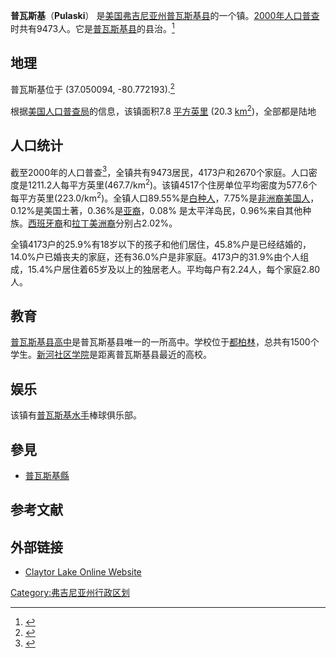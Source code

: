 {{noteTA
|G1=USState
|1=zh-hans:县;zh-hk:縣;zh-tw:郡;
}}
{{Infobox Settlement
|official_name            = 弗吉尼亚州 普瓦斯基镇<br>Pulaski, Virginia
|settlement_type          = [[镇|镇]]
|nickname                 = 
|motto                    = 
|website                  = http://www.pulaskitown.org/
|image_skyline            = PulaskiVAMainStreet.jpg
|imagesize                = 
|image_caption            = 普瓦斯基街景
|image_flag               = 
|image_seal               = 
|image_map                = VAMap-doton-Pulaski.PNG
|mapsize                  = 250px
|map_caption              = 在弗吉尼亚州的地理位置
|image_map1               = 
|mapsize1                 = 
|map_caption1             = 
|subdivision_type         = [[国家列表|国家]]
|subdivision_type1        = [[美国州份|州]]
|subdivision_type2        = [[弗吉尼亚县列表|县]]
|subdivision_name         = [[美国|美国]]
|subdivision_name1        = [[弗吉尼亚州|弗吉尼亚州]]
|subdivision_name2        = [[普瓦斯基县_(维吉尼亚州)|普瓦斯基县]]
|government_type          = 
|leader_title             = [[市长|市长]]
|leader_name              = 查尔斯 韦德
|established_title        = 
|established_date         = 
|area_magnitude           = 
|area_total_sq_mi         = 7.8
|area_land_sq_mi          = 7.8
|area_water_sq_mi         = 0.0
|area_water_percent       = 
|area_total_km2           = 20.3
|area_land_km2            = 20.3
|area_water_km2           = 0.0
|population_as_of         = 2000
|population_total         = 9,473
|population_metro         = 
|population_note          = 
|population_density_km2   = 467.7
|timezone                 = [[北美东部时间区|EST]]
|utc_offset               = -5
|timezone_DST             = [[东部夏令时间|EDT]]
|utc_offset_DST           = -4
|coordinates_display      = 1
|latd = 37 |latm = 3 |lats = 0 |latNS = N
|longd = 80 |longm = 46 |longs = 20 |longEW = W
|elevation_ft             = 1903
|elevation_m              = 580
|postal_code_type         = [[邮政编码|邮政编码]]
|postal_code              = 24301
|area_code                = 540
|blank_name               = 
|blank_info               = 
|blank1_name              = 
|blank1_info              = 
|footnotes                = 
| border="0" cellpadding="3" cellspacing="0" style="margin: 0 0 0 0; background: #f9f9f9;"
}}
'''普瓦斯基'''（'''Pulaski'''） 是[[美国|美国]][[弗吉尼亚州|弗吉尼亚州]][[普瓦斯基县_(维吉尼亚州)|普瓦斯基县]]的一个镇。[[2000年美国人口普查|2000年人口普查]]时共有9473人。它是[[普瓦斯基县_(维吉尼亚州)|普瓦斯基县]]的县治。<ref name="GR6">{{cite web|url=http://www.naco.org/Template.cfm?Section=Find_a_County&Template=/cffiles/counties/usamap.cfm |accessdate=2008-01-31 |title=Find a County |publisher=National Association of Counties |deadurl=yes |archiveurl=https://web.archive.org/web/20080626200900/http://www.naco.org/Template.cfm?Section=Find_a_County&Template=%2Fcffiles%2Fcounties%2Fusamap.cfm |archivedate=2008-06-26 }}</ref>

==地理==
普瓦斯基位于{{coord|37.050094|-80.772193|type:city_region:US|format=dms|display=inline}} (37.050094, -80.772193).<ref name="GR1">{{cite web|url=http://www.census.gov/geo/www/gazetteer/gazette.html|publisher=[[United_States_Census_Bureau|United States Census Bureau]]|accessdate=2008-01-31|date=2005-05-03|title=US Gazetteer files: 2000 and 1990|archive-url=https://web.archive.org/web/20110102044750/http://www.census.gov/geo/www/gazetteer/gazette.html|archive-date=2011-01-02|dead-url=yes}}</ref>

根据[[美国人口普查局|美国人口普查局]]的信息，该镇面积7.8 [[平方英里|平方英里]] (20.3 [[km²|km<sup>2</sup>]])，全部都是陆地

==人口统计==
截至2000年的人口普查<ref name="GR2">{{cite web|url=http://factfinder.census.gov|publisher=[[United_States_Census_Bureau|United States Census Bureau]]|accessdate=2008-01-31|title=American FactFinder|archive-url=https://www.webcitation.org/65jESGrbU?url=http://factfinder2.census.gov/legacy/aff_sunset.html|archive-date=2012-02-26|dead-url=yes}}</ref>，全镇共有9473居民，4173户和2670个家庭。人口密度是1211.2人每平方英里(467.7/km<sup>2</sup>)。该镇4517个住房单位平均密度为577.6个每平方英里(223.0/km<sup>2</sup>)。全镇人口89.55%是[[白种人|白种人]]，7.75%是[[非洲裔美国人|非洲裔美国人]]，0.12%是美国土著，0.36%是[[亚裔美国人|亚裔]]，0.08% 是太平洋岛民，0.96%来自其他种族。[[西班牙裔|西班牙裔]]和[[拉丁美洲裔|拉丁美洲裔]]分别占2.02%。

全镇4173户的25.9%有18岁以下的孩子和他们居住，45.8%户是已经结婚的，14.0%户已婚丧夫的家庭，还有36.0%户是非家庭。4173户的31.9%由个人组成，15.4%户居住着65岁及以上的独居老人。平均每户有2.24人，每个家庭2.80人。

==教育==
[[普瓦斯基县高中_(弗吉尼亚州)|普瓦斯基县高中]]是普瓦斯基县唯一的一所高中。学校位于[[都柏林_(弗吉尼亚州)|都柏林]]，总共有1500个学生。[[新河社区学院|新河社区学院]]是距离普瓦斯基县最近的高校。
==娱乐==
该镇有[[普瓦斯基水手|普瓦斯基水手]]棒球俱乐部。

== 參見 ==
* [[普瓦斯基縣|普瓦斯基縣]]

== 参考文献 ==
{{Reflist|32em}}

==外部链接==
* [http://www.claytorlakeonline.com/ Claytor Lake Online Website] {{Wayback|url=http://www.claytorlakeonline.com/ |date=20071014010708 }}

[[Category:弗吉尼亚州行政区划|Category:弗吉尼亚州行政区划]]